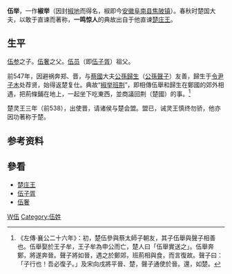 '''伍举'''{{BD|？||？||catIdx=W伍}}，一作'''椒举'''（因封[[椒地|椒地]]而得名，椒即今[[安徽|安徽]][[阜南县|阜南县]][[焦陂镇|焦陂镇]]）。春秋时楚国大夫，以敢于直谏而著称，'''一鸣惊人'''的典故出自于他直谏[[楚庄王|楚庄王]]。

==生平==
[[伍参|伍参]]之子。[[伍奢|伍奢]]之父。[[伍员|伍员]]（即[[伍子胥|伍子胥]]）祖父。

前547年，因避祸奔郑、晋，与[[蔡國|蔡國]]大夫[[公孫歸生|公孫歸生]]（[[公孫聲子|公孫聲子]]）友善，歸生于[[令尹|令尹]][[子木|子木]]处荐贤，始得返楚复仕。典故“[[椒举班荆|椒举班荆]]”，即相傳伍舉和歸生在鄭國的郊外相遇，把荊條鋪在地上，一起坐下吃東西，並商議回荆（楚國）的事。<ref>《左傳·襄公二十六年》：初，楚伍參與蔡太師子朝友，其子伍舉與聲子相善也。伍舉娶於王子牟，王子牟為申公而亡，楚人曰「伍舉實送之」。伍舉奔鄭，將遂奔晉。聲子將如晉，遇之於鄭郊，班荊相與食，而言復故。聲子曰：「子行也！吾必復子。」及宋向戌將平晉、楚，聲子通使於晉。還，如楚。</ref>

楚灵王三年（前538），出使晋，请诸侯与楚会盟。盟已，诫灵王慎终勿骄，他亦因功著称于楚。

== 参考资料 ==
{{reflist|1}}

== 參看 ==
*[[楚庄王|楚庄王]]
*[[伍子胥|伍子胥]]
*[[伍奢|伍奢]]

{{周朝人小作品}}

[[Category:春秋战国政治人物|W伍]]
[[Category:伍姓|Category:伍姓]]